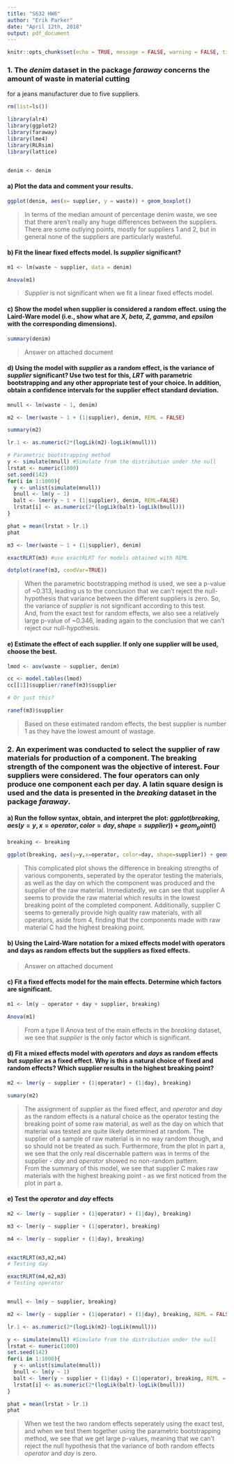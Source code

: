 ```yaml
---
title: "S632 HW6"
author: "Erik Parker"
date: "April 12th, 2018"
output: pdf_document
---
```


```r
knitr::opts_chunk$set(echo = TRUE, message = FALSE, warning = FALSE, tidy = TRUE)
```

### 1. The *denim* dataset in the package *faraway* concerns the amount of waste in material cutting
for a jeans manufacturer due to five suppliers.



```r

rm(list=ls())

library(alr4)
library(ggplot2)
library(faraway)
library(lme4)
library(RLRsim)
library(lattice)


denim <- denim

```

#### a) Plot the data and comment your results.

```r

ggplot(denim, aes(x= supplier, y = waste)) + geom_boxplot()

```

> In terms of the median amount of percentage denim waste, we see that there aren't really any huge differences between the suppliers. There are some outlying points, mostly for suppliers 1 and 2, but in general none of the suppliers are particularly wasteful.

#### b) Fit the linear fixed effects model. Is *supplier* significant?

```r

m1 <- lm(waste ~ supplier, data = denim)

Anova(m1)

```

> *Supplier* is not significant when we fit a linear fixed effects model.

#### c)  Show the model when supplier is considered a random effect. using the Laird-Ware model (i.e., show what are *X, beta, Z, gamma*, and *epsilon* with the corresponding dimensions).

```r

summary(denim)

```

> Answer on attached document

#### d) Using the model with *supplier* as a random effect, is the variance of *supplier* significant? Use two test for this, *LRT* with parametric bootstrapping and any other appropriate test of your choice. In addition, obtain a confidence intervals for the supplier effect standard deviation.

```r

mnull <- lm(waste ~ 1, denim)

m2 <- lmer(waste ~ 1 + (1|supplier), denim, REML = FALSE)

summary(m2)

lr.1 <- as.numeric(2*(logLik(m2)-logLik(mnull)))

# Parametric bootstrapping method
y <- simulate(mnull) #Simulate from the distribution under the null
lrstat <- numeric(1000)
set.seed(142)
for(i in 1:1000){
  y <- unlist(simulate(mnull))
  bnull <- lm(y ~ 1)
  balt <- lmer(y ~ 1 + (1|supplier), denim, REML=FALSE)
  lrstat[i] <- as.numeric(2*(logLik(balt)-logLik(bnull)))
}

phat = mean(lrstat > lr.1)
phat

m3 <- lmer(waste ~ 1 + (1|supplier), denim)

exactRLRT(m3) #use exactRLRT for models obtained with REML

dotplot(ranef(m3, condVar=TRUE))

```

> When the parametric bootstrapping method is used, we see a p-value of ~0.313, leading us to the conclusion that we can't reject the null-hypothesis that variance between the different suppliers is zero. So, the variance of *supplier* is not significant according to this test.  
> And, from the exact test for random effects, we also see a relatively large p-value of ~0.346, leading again to the conclusion that we can't reject our null-hypothesis.

#### e) Estimate the effect of each supplier. If only one supplier will be used, choose the best.

```r

lmod <- aov(waste ~ supplier, denim)

cc <- model.tables(lmod)
cc[[1]]$supplier/ranef(m3)$supplier

# Or just this?

ranef(m3)$supplier

```

> Based on these estimated random effects, the best supplier is number 1 as they have the lowest amount of wastage.


### 2. An experiment was conducted to select the supplier of raw materials for production of a component. The breaking strength of the component was the objective of interest. Four suppliers were considered. The four operators can only produce one component each per day. A latin square design is used and the data is presented in the *breaking* dataset in the package *faraway*.

#### a) Run the follow syntax, obtain, and interpret the plot: $ggplot(breaking, aes(y=y,x=operator, color=day, shape=supplier)) +geom_point()$

```r

breaking <- breaking

ggplot(breaking, aes(y=y,x=operator, color=day, shape=supplier)) + geom_point()

```

> This complicated plot shows the difference in breaking strengths of various components, seperated by the operator testing the materials, as well as the day on which the component was produced and the supplier of the raw material. Immediatedly, we can see that supplier A seems to provide the raw material which results in the lowest breaking point of the completed component. Additionally, supplier C seems to generally provide high quality raw materials, with all operators, aside from 4, finding that the components made with raw material C had the highest breaking point.

#### b) Using the Laird-Ware notation for a mixed effects model with operators and days as random effects but the suppliers as fixed effects.

> Answer on attached document

#### c)  Fit a fixed effects model for the main effects. Determine which factors are significant.

```r

m1 <- lm(y ~ operator + day + supplier, breaking)

Anova(m1)

```

> From a type II Anova test of the main effects in the *breaking* dataset, we see that *supplier* is the only factor which is significant.

#### d) Fit a mixed effects model with *operators* and *days* as random effects but *supplier* as a fixed effect. Why is this a natural choice of fixed and random effects? Which supplier results in the highest breaking point?

```r

m2 <- lmer(y ~ supplier + (1|operator) + (1|day), breaking)

sumary(m2)

```

> The assignment of *supplier* as the fixed effect, and *operator* and *day* as the random effects is a natural choice as the operator testing the breaking point of some raw material, as well as the day on which that material was tested are quite likely determined at random. The supplier of a sample of raw material is in no way random though, and so should not be treated as such. Furthermore, from the plot in part a, we see that the only real discernable pattern was in terms of the supplier - *day* and *operator* showed no non-random pattern.  
> From the summary of this model, we see that supplier C makes raw materials with the highest breaking point - as we first noticed from the plot in part a.

#### e) Test the *operator* and *day* effects

```r

m2 <- lmer(y ~ supplier + (1|operator) + (1|day), breaking)

m3 <- lmer(y ~ supplier + (1|operator), breaking)

m4 <- lmer(y ~ supplier + (1|day), breaking)


exactRLRT(m3,m2,m4)
# Testing day

exactRLRT(m4,m2,m3)
# Testing operator


mnull <- lm(y ~ supplier, breaking)

m2 <- lmer(y ~ supplier + (1|operator) + (1|day), breaking, REML = FALSE)

lr.1 <- as.numeric(2*(logLik(m2)-logLik(mnull)))

y <- simulate(mnull) #Simulate from the distribution under the null
lrstat <- numeric(1000)
set.seed(142)
for(i in 1:1000){
  y <- unlist(simulate(mnull))
  bnull <- lm(y ~ 1)
  balt <- lmer(y ~ supplier + (1|day) + (1|operator), breaking, REML = FALSE)
  lrstat[i] <- as.numeric(2*(logLik(balt)-logLik(bnull)))
}

phat = mean(lrstat > lr.1)
phat


```

> When we test the two random effects seperately using the exact test, and when we test them together using the parametric bootstrapping method, we see that we get large p-values, meaning that we can't reject the null hypothesis that the variance of both random effects *operator* and *day* is zero.